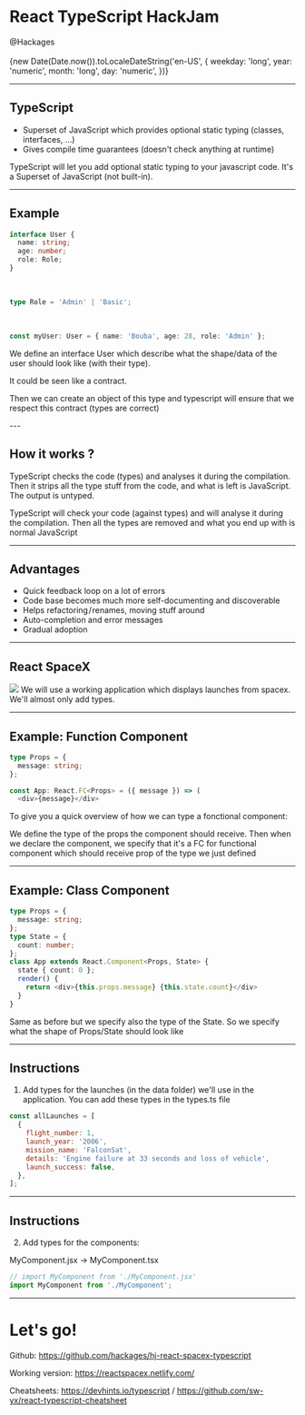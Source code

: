 
# React TypeScript HackJam

<div
  style={{ fontWeight: 'bold', fontSize: 50, color: 'rgba(128, 203, 196, 1)' }}
>
  @Hackages
</div>
&nbsp;
<div style={{fontSize: 25}}>
  {new Date(Date.now()).toLocaleDateString('en-US', {
    weekday: 'long',
    year: 'numeric',
    month: 'long',
    day: 'numeric',
  })}
</div>

---

## TypeScript

- Superset of JavaScript which provides <Important>optional static typing</Important> (classes, interfaces, ...)
- Gives <Important>compile time</Important> guarantees (doesn't check anything at runtime)

<Notes>
  <p>
    TypeScript will let you add optional static typing to your javascript code.
    It's a Superset of JavaScript (not built-in).
  </p>
</Notes>

---

## Example

```typescript
interface User {
  name: string;
  age: number;
  role: Role;
}
```

&nbsp;

```typescript
type Role = 'Admin' | 'Basic';
```

&nbsp;

```typescript
const myUser: User = { name: 'Bouba', age: 28, role: 'Admin' };
```

<Notes>
  <p>We define an interface User which describe what the shape/data of the user should look like (with their type).</p>
  <p>It could be seen like a contract.</p>
  <p>Then we can create an object of this type and typescript will ensure that we respect this contract (types are correct)</p>
</Notes>
---

## How it works ?

TypeScript checks the code (types) and <Important>analyses it during the compilation.</Important> Then it strips all the
type stuff from the code, and what is left is JavaScript. The <Important>output is untyped</Important>.

<Notes>
  <p>
    TypeScript will check your code (against types) and will analyse it during
    the compilation. Then all the types are removed and what you end up with is
    normal JavaScript
  </p>
</Notes>

---

## Advantages

- <Important>Quick feedback</Important> loop on a lot of errors
- Code base becomes much more <Important>self-documenting</Important> and discoverable
- Helps refactoring / renames, moving stuff around
- Auto-completion and error messages
- <Important>Gradual adoption</Important>

---

## React SpaceX

<img src={myImg} />

<Notes>
  We will use a working application which displays launches from spacex. We'll
  almost only add types.
</Notes>

---

## Example: Function Component

```typescript
type Props = {
  message: string;
};

const App: React.FC<Props> = ({ message }) => (
  <div>{message}</div>
```

<Notes>
  <p>To give you a quick overview of how we can type a fonctional component:</p>
  <p>We define the type of the props the component should receive. Then when we declare the component, we specify
    that it's a FC for functional component which should receive prop of the type we just defined

  </p>
</Notes>

---

## Example: Class Component

```typescript
type Props = {
  message: string;
};
type State = {
  count: number;
};
class App extends React.Component<Props, State> {
  state { count: 0 };
  render() {
    return <div>{this.props.message} {this.state.count}</div>
  }
}
```

<Notes>
  Same as before but we specify also the type of the State. So we specify what
  the shape of Props/State should look like
</Notes>

---

## Instructions

1. Add types for the <Important>launches</Important> (in the data folder) we'll use in the application. You can add these types in the <Important>types.ts</Important> file

```javascript
const allLaunches = [
  {
    flight_number: 1,
    launch_year: '2006',
    mission_name: 'FalconSat',
    details: 'Engine failure at 33 seconds and loss of vehicle',
    launch_success: false,
  },
];
```

---

## Instructions

2. Add types for the components:

MyComponent.<Important>jsx</Important> -> MyComponent.<Important>tsx</Important>

```typescript
// import MyComponent from './MyComponent.jsx'
import MyComponent from './MyComponent';
```

---

# Let's go!

Github: https://github.com/hackages/hj-react-spacex-typescript

Working version: https://reactspacex.netlify.com/

Cheatsheets: https://devhints.io/typescript / https://github.com/sw-yx/react-typescript-cheatsheet
